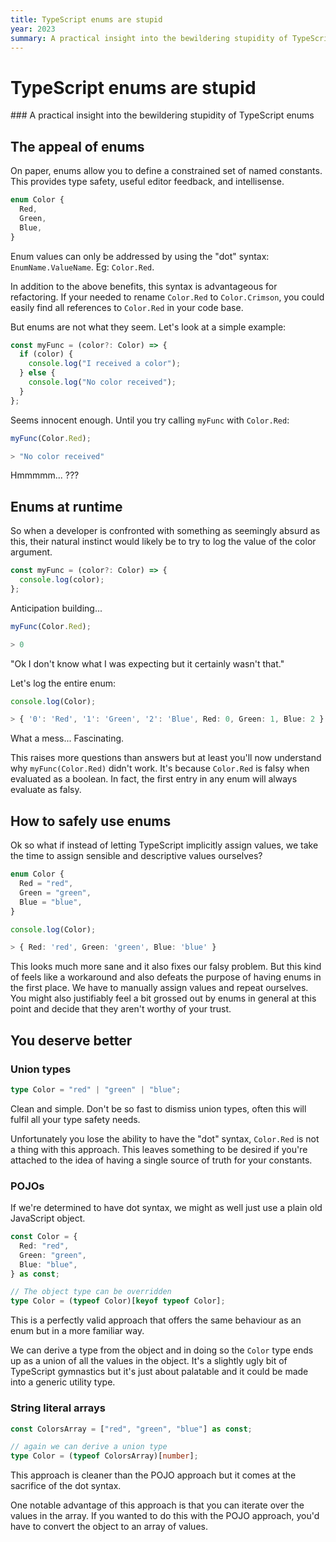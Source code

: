 ```yaml
---
title: TypeScript enums are stupid
year: 2023
summary: A practical insight into the bewildering stupidity of TypeScript enums
---
```


# TypeScript enums are stupid

<span className="mx-auto mb-24 block max-w-xl text-center">
  ### A practical insight into the bewildering stupidity of TypeScript enums
</span>

## The appeal of enums

On paper, enums allow you to define a constrained set of named constants. This provides type safety, useful editor feedback, and intellisense.

```ts
enum Color {
  Red,
  Green,
  Blue,
}
```

Enum values can only be addressed by using the "dot" syntax: `EnumName.ValueName`. Eg: `Color.Red`.

In addition to the above benefits, this syntax is advantageous for refactoring. If your needed to rename `Color.Red` to `Color.Crimson`, you could easily find all references to `Color.Red` in your code base.

But enums are not what they seem. Let's look at a simple example:

```ts
const myFunc = (color?: Color) => {
  if (color) {
    console.log("I received a color");
  } else {
    console.log("No color received");
  }
};
```

Seems innocent enough. Until you try calling `myFunc` with `Color.Red`:

```ts
myFunc(Color.Red);

> "No color received"
```

Hmmmmm... ???

## Enums at runtime

So when a developer is confronted with something as seemingly absurd as this, their natural instinct would likely be to try to log the value of the color argument.

```ts
const myFunc = (color?: Color) => {
  console.log(color);
};
```

Anticipation building...

```ts
myFunc(Color.Red);

> 0
```

"Ok I don't know what I was expecting but it certainly wasn't that."

Let's log the entire enum:

```ts
console.log(Color);

> { '0': 'Red', '1': 'Green', '2': 'Blue', Red: 0, Green: 1, Blue: 2 }
```

What a mess... Fascinating.

This raises more questions than answers but at least you'll now understand why `myFunc(Color.Red)` didn't work. It's because `Color.Red` is falsy when evaluated as a boolean. In fact, the first entry in any enum will always evaluate as falsy.

## How to safely use enums

Ok so what if instead of letting TypeScript implicitly assign values, we take the time to assign sensible and descriptive values ourselves?

```ts
enum Color {
  Red = "red",
  Green = "green",
  Blue = "blue",
}

console.log(Color);

> { Red: 'red', Green: 'green', Blue: 'blue' }
```

This looks much more sane and it also fixes our falsy problem. But this kind of feels like a workaround and also defeats the purpose of having enums in the first place. We have to manually assign values and repeat ourselves. You might also justifiably feel a bit grossed out by enums in general at this point and decide that they aren't worthy of your trust.

## You deserve better

### Union types

```ts
type Color = "red" | "green" | "blue";
```

Clean and simple. Don't be so fast to dismiss union types, often this will fulfil all your type safety needs.

Unfortunately you lose the ability to have the "dot" syntax, `Color.Red` is not a thing with this approach. This leaves something to be desired if you're attached to the idea of having a single source of truth for your constants.

### POJOs

If we're determined to have dot syntax, we might as well just use a plain old JavaScript object.

```ts
const Color = {
  Red: "red",
  Green: "green",
  Blue: "blue",
} as const;

// The object type can be overridden
type Color = (typeof Color)[keyof typeof Color];
```

This is a perfectly valid approach that offers the same behaviour as an enum but in a more familiar way.

We can derive a type from the object and in doing so the `Color` type ends up as a union of all the values in the object. It's a slightly ugly bit of TypeScript gymnastics but it's just about palatable and it could be made into a generic utility type.

### String literal arrays

```ts
const ColorsArray = ["red", "green", "blue"] as const;

// again we can derive a union type
type Color = (typeof ColorsArray)[number];
```

This approach is cleaner than the POJO approach but it comes at the sacrifice of the dot syntax.

One notable advantage of this approach is that you can iterate over the values in the array. If you wanted to do this with the POJO approach, you'd have to convert the object to an array of values.
